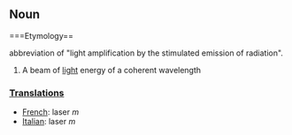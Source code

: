 ==Noun==

===Etymology==

abbreviation of "light amplification by the stimulated emission of radiation".

#A beam of [[light]] energy of a coherent wavelength

===[[Translation]]s===

*[[French]]: laser ''m''
*[[Italian]]: laser ''m''